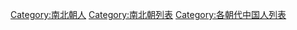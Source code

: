 [[Category:南北朝人|Category:南北朝人]]
[[Category:南北朝列表|Category:南北朝列表]]
[[Category:各朝代中国人列表|Category:各朝代中国人列表]]